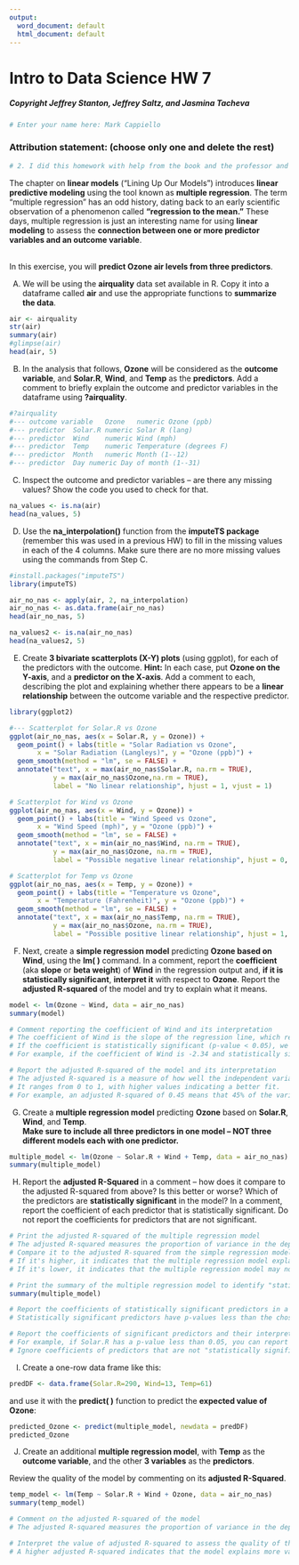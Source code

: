 ```yaml
---
output:
  word_document: default
  html_document: default
---
```

# Intro to Data Science HW 7
##### Copyright Jeffrey Stanton, Jeffrey Saltz, and Jasmina Tacheva


```r
# Enter your name here: Mark Cappiello
```

### Attribution statement: (choose only one and delete the rest)


```r
# 2. I did this homework with help from the book and the professor and these Internet sources: I also recently bought a book called "Learning R" written by Richard Cotton published by O'Reilly Media Inc. 2013
```

The chapter on **linear models** (“Lining Up Our Models”) introduces **linear predictive modeling** using the tool known as **multiple regression**. The term “multiple regression” has an odd history, dating back to an early scientific observation of a phenomenon called **“regression to the mean.”** These days, multiple regression is just an interesting name for using **linear modeling** to assess the **connection between one or more predictor variables and an outcome variable**. 


<br>In this exercise, you will **predict Ozone air levels from three predictors**.

A.	We will be using the **airquality** data set available in R. Copy it into a dataframe called **air** and use the appropriate functions to **summarize the data**. 


```r
air <- airquality
str(air)
summary(air)
#glimpse(air)
head(air, 5)
```

B.	In the analysis that follows, **Ozone** will be considered as the **outcome variable**, and **Solar.R**, **Wind**, and **Temp** as the **predictors**. Add a comment to briefly explain the outcome and predictor variables in the dataframe using **?airquality**.


```r
#?airquality
#--- outcome variable	Ozone	numeric	Ozone (ppb)
#--- predictor	Solar.R	numeric	Solar R (lang)
#--- predictor	Wind	numeric	Wind (mph)
#--- predictor	Temp	numeric	Temperature (degrees F)
#--- predictor	Month	numeric	Month (1--12)
#--- predictor	Day	numeric	Day of month (1--31)


```

C.	Inspect the outcome and predictor variables – are there any missing values? Show the code you used to check for that.


```r
na_values <- is.na(air)
head(na_values, 5)
```

D.	Use the **na_interpolation()** function from the **imputeTS package** (remember this was used in a previous HW) to fill in the missing values in each of the 4 columns. Make sure there are no more missing values using the commands from Step C.


```r
#install.packages("imputeTS")
library(imputeTS)

air_no_nas <- apply(air, 2, na_interpolation)
air_no_nas <- as.data.frame(air_no_nas)
head(air_no_nas, 5)

na_values2 <- is.na(air_no_nas)
head(na_values2, 5)

```

E.	Create **3 bivariate scatterplots (X-Y) plots** (using ggplot), for each of the predictors with the outcome. **Hint:** In each case, put **Ozone on the Y-axis**, and a **predictor on the X-axis**. Add a comment to each, describing the plot and explaining whether there appears to be a **linear relationship** between the outcome variable and the respective predictor.


```r
library(ggplot2)

#--- Scatterplot for Solar.R vs Ozone
ggplot(air_no_nas, aes(x = Solar.R, y = Ozone)) +
  geom_point() + labs(title = "Solar Radiation vs Ozone", 
       x = "Solar Radiation (Langleys)", y = "Ozone (ppb)") +
  geom_smooth(method = "lm", se = FALSE) +
  annotate("text", x = max(air_no_nas$Solar.R, na.rm = TRUE), 
           y = max(air_no_nas$Ozone,na.rm = TRUE),
           label = "No linear relationship", hjust = 1, vjust = 1)

# Scatterplot for Wind vs Ozone
ggplot(air_no_nas, aes(x = Wind, y = Ozone)) +
  geom_point() + labs(title = "Wind Speed vs Ozone",
       x = "Wind Speed (mph)", y = "Ozone (ppb)") +
  geom_smooth(method = "lm", se = FALSE) +
  annotate("text", x = min(air_no_nas$Wind, na.rm = TRUE), 
           y = max(air_no_nas$Ozone, na.rm = TRUE),
           label = "Possible negative linear relationship", hjust = 0, vjust = 1)

# Scatterplot for Temp vs Ozone
ggplot(air_no_nas, aes(x = Temp, y = Ozone)) +
  geom_point() + labs(title = "Temperature vs Ozone",
       x = "Temperature (Fahrenheit)", y = "Ozone (ppb)") +
  geom_smooth(method = "lm", se = FALSE) +
  annotate("text", x = max(air_no_nas$Temp, na.rm = TRUE), 
           y = max(air_no_nas$Ozone, na.rm = TRUE),
           label = "Possible positive linear relationship", hjust = 1, vjust = 1)

```

F.	Next, create a **simple regression model** predicting **Ozone based on Wind**, using the **lm( )** command. In a comment, report the **coefficient** (aka **slope** or **beta weight**) of **Wind** in the regression output and, **if it is statistically significant**, **interpret it** with respect to **Ozone**. Report the **adjusted R-squared** of the model and try to explain what it means. 


```r
model <- lm(Ozone ~ Wind, data = air_no_nas)
summary(model)

# Comment reporting the coefficient of Wind and its interpretation
# The coefficient of Wind is the slope of the regression line, which represents the change in Ozone for a one-unit increase in Wind.
# If the coefficient is statistically significant (p-value < 0.05), we can interpret it as follows:
# For example, if the coefficient of Wind is -2.34 and statistically significant, it means that for every one-unit increase in Wind speed, Ozone decreases by 2.34 parts per billion (ppb) on average.

# Report the adjusted R-squared of the model and its interpretation
# The adjusted R-squared is a measure of how well the independent variable(s) explain the variation in the dependent variable, adjusted for the number of predictors in the model.
# It ranges from 0 to 1, with higher values indicating a better fit.
# For example, an adjusted R-squared of 0.45 means that 45% of the variance in Ozone is explained by Wind in the model.
```

G.	Create a **multiple regression model** predicting **Ozone** based on **Solar.R**, **Wind**, and **Temp**.<br> **Make sure to include all three predictors in one model – NOT three different models each with one predictor.**


```r
multiple_model <- lm(Ozone ~ Solar.R + Wind + Temp, data = air_no_nas)
summary(multiple_model)

```

H.	Report the **adjusted R-Squared** in a comment – how does it compare to the adjusted R-squared from above? Is this better or worse? Which of the predictors are **statistically significant** in the model? In a comment, report the coefficient of each predictor that is statistically significant. Do not report the coefficients for predictors that are not significant.


```r
# Print the adjusted R-squared of the multiple regression model
# The adjusted R-squared measures the proportion of variance in the dependent variable that is explained by the independent variables in the model, adjusted for the number of predictors.
# Compare it to the adjusted R-squared from the simple regression model.
# If it's higher, it indicates that the multiple regression model explains more variance in Ozone than the simple regression model.
# If it's lower, it indicates that the multiple regression model may not provide a better fit than the simple regression model.

# Print the summary of the multiple regression model to identify "statistically significant" predictors
summary(multiple_model)

# Report the coefficients of statistically significant predictors in a comment
# Statistically significant predictors have p-values less than the chosen significance level (e.g., 0.05).

# Report the coefficients of significant predictors and their interpretation.
# For example, if Solar.R has a p-value less than 0.05, you can report its coefficient and interpret it accordingly.
# Ignore coefficients of predictors that are not "statistically significant".


```

I.	Create a one-row data frame like this: 


```r
predDF <- data.frame(Solar.R=290, Wind=13, Temp=61)
```

 and use it with the **predict( )** function to predict the **expected value of Ozone**:


```r
predicted_Ozone <- predict(multiple_model, newdata = predDF)
predicted_Ozone
```

J.	Create an additional **multiple regression model**, with **Temp** as the **outcome variable**, and the other **3 variables** as the **predictors**. 

Review the quality of the model by commenting on its **adjusted R-Squared**.  


```r
temp_model <- lm(Temp ~ Solar.R + Wind + Ozone, data = air_no_nas)
summary(temp_model)

# Comment on the adjusted R-squared of the model
# The adjusted R-squared measures the proportion of variance in the dependent variable (Temp) that is explained by the independent variables (Solar.R, Wind, and Ozone), adjusted for the number of predictors.

# Interpret the value of adjusted R-squared to assess the quality of the model.
# A higher adjusted R-squared indicates that the model explains more variance in Temp, while a lower adjusted R-squared suggests that the model may not provide a good fit to the data.
```
